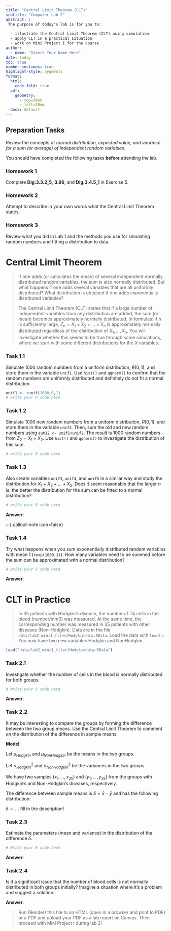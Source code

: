 ```yaml
---
title: "Central Limit Theorem (CLT)"
subtitle: "Computer Lab 2"
abstract: |
 The purpose of today's lab is for you to:
   
  - illustrate the Central Limit Theorem (CLT) using simulation
  - apply CLT in a practical situation
  - work on Mini Project I for the course
author: 
  - name: "Insert Your Name Here"
date: today
toc: true
number-sections: true
highlight-style: pygments
format: 
  html:
    code-fold: true
  pdf: 
    geometry: 
      - top=30mm
      - left=30mm
  docx: default
---
```


## Preparation Tasks {.unnumbered}

Review the concepts of *normal distribution, expected value, and variance for a sum (or average) of independent random variables*.

You should have completed the following tasks **before** attending the lab.

:::{.callout-warning icon=false}
### Homework 1
Complete **Dig:3.3.2\_5**, **3.96**, and **Dig:3.4.5\_1** in Exercise 5.
:::

:::{.callout-warning icon=false}
### Homework 2
Attempt to describe in your own words what the Central Limit Theorem states.
:::

:::{.callout-warning icon=false}
### Homework 3
Review what you did in Lab 1 and the methods you use for simulating random numbers and fitting a distribution to data.
:::


# Central Limit Theorem

> If one adds (or calculates the mean) of several independent normally distributed random variables, the sum is also normally distributed. But what happens if one adds several variables that are all uniformly distributed? What distribution is obtained if one adds exponentially distributed variables?
>
> The Central Limit Theorem (CLT) states that if a large number of independent variables from any distribution are added, the sum (or mean) becomes approximately normally distributed. In formulas: if $n$ is sufficiently large, $Z_n = X_1 + X_2 + \ldots + X_n$ is approximately normally distributed regardless of the distribution of $X_1, \ldots, X_n$. You will investigate whether this seems to be true through some simulations, where we start with some different distributions for the $X$ variables.

:::{.callout-note icon=false}
### Task 1.1
Simulate 1000 random numbers from a uniform distribution, $R(0, 1)$, and store them in the variable `unif1`. Use `hist()` and `qqnorm()` to confirm that the random numbers are uniformly distributed and definitely do not fit a normal distribution.
:::

```r
unif1 <- runif(1000,0,1)
# write your R code here
```

<!-- remove this and write your conclusions in simple text -->

:::{.callout-note icon=false}
### Task 1.2
Simulate 1000 new random numbers from a uniform distribution, $R(0, 1)$, and store them in the variable `unif2`. Then, sum the old and new random numbers using `sum12 <- unif1+unif2`. The result is 1000 random numbers from $Z_2 = X_1 + X_2$. Use `hist()` and `qqnorm()` to investigate the distribution of this sum.
:::

```r
# write your R code here
```

<!-- remove this and write your conclusions in simple text -->

:::{.callout-note icon=false}
### Task 1.3
Also create variables `unif3`, `unif4`, and `unif5` in a similar way and study the distribution for $X_1+X_2+\ldots+X_5$. Does it seem reasonable that the larger $n$ is, the better the distribution for the sum can be fitted to a normal distribution?
:::

```r
# write your R code here
```

**Answer**: <!-- remove this and write your conclusions in simple text -->

:::{.callout-note icon=false}

:::{.callout-note icon=false}

### Task 1.4
Try what happens when you sum exponentially distributed random variables with mean 1 (`rexp(1000,1)`). How many variables need to be summed before the sum can be approximated with a normal distribution?
:::

```r
# write your R code here
```

**Answer**: <!-- remove this and write your conclusions in simple text -->

# CLT in Practice

> In 35 patients with Hodgkin's disease, the number of T4 cells in the blood (number/mm3) was measured. At the same time, the corresponding number was measured in 35 patients with other diseases (Non-Hodgkin). Data are in the file `data/lab2_mini1_files/Hodgkindata.RData`. Load the data with `load()`. You now have two new variables Hodgkin and NonHodgkin.


```r
load("data/lab2_mini1_filer/Hodgkindata.RData")
```

:::{.callout-note icon=false}
### Task 2.1
Investigate whether the number of cells in the blood is normally distributed for both groups.
:::

```r
# Write your R code here
```

**Answer**: <!-- Remove this and write your conclusions in plain text -->

:::{.callout-note icon=false}
### Task 2.2
It may be interesting to compare the groups by forming the difference between the two group means. Use the Central Limit Theorem to comment on the distribution of the difference in sample means.
:::

**Model**:

Let $\mu_{Hodgkin}$ and $\mu_{NonHodgkin}$ be the means in the two groups.

Let $\sigma^2_{Hodgkin}$ and $\sigma^2_{NonHodgkin}$ be the variances in the two groups.

We have two samples $(x_1,...,x_{35})$ and $(y_1,...,y_{35})$ from the groups with Hodgkin's and Non-Hodgkin's diseases, respectively.

The difference between sample means is $\delta = \bar{x}- \bar{y}$ and has the following distribution:

$\delta \sim ...$ fill in the description!

:::{.callout-note icon=false}
### Task 2.3
Estimate the parameters (mean and variance) in the distribution of the difference $\delta$.
:::

```r
# Write your R code here
```

**Answer**: <!-- Remove this and write your conclusions in plain text -->

:::{.callout-note icon=false}
### Task 2.4
Is it a significant issue that the number of blood cells is not normally distributed in both groups initially? Imagine a situation where it's a problem and suggest a solution.
:::

**Answer**: <!-- Remove this and write your conclusions in plain text -->

> Run (Render) this file to an HTML (open in a browser and print to PDF) or a PDF and upload your PDF as a lab report on Canvas. Then proceed with Mini Project I during lab 2!